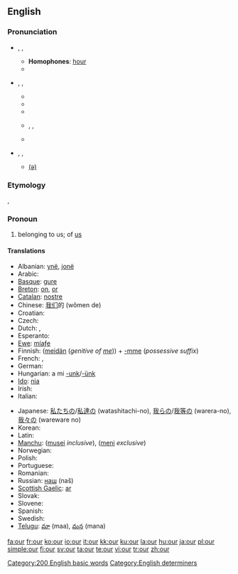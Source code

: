 {{wikipedia}}
==English==

{{rank|do|has|could|63|our|than|some|other}}

===Pronunciation===
*{{a|UK}} {{IPA|/aʊə(r)/}}, {{SAMPA|/<tt>aU@(r)</tt>/}}, {{AHD|ouə(r)}}
**'''Homophones''': [[hour]]
**{{rhymes|aʊə(r)}}
*{{a|US}} {{IPA|/aʊ̯ɹ/}}, {{SAMPA|/<tt>aUr</tt>/}}, {{AHD|our}}
**{{rhymes|aʊə(r)}}
**{{audio|en-us-our.ogg|Audio (US)}}
**{{audio|en-us-our-2.ogg|Audio (US)}}
**{{AHD|ar}}, {{IPA|/ɑː(r)/}}, {{SAMPA|/<tt>A:(r)</tt>/}}
**{{rhymes|ɑː(r)}}
*{{a|Australian}} {{IPA|/æɔ(ə)/}}, {{SAMPA|/<tt>{O(@)</tt>/}}, {{AHD|ou(ə)}}
**{{rhymes|aʊ}}[[Rhymes:English:-aʊə(r)|(ə)]]

===Etymology===
{{ME.}} {{term|oure}}, {{OE.}} {{term|ure}}

===Pronoun===
{{infl|en|determiner|possessive determiner}}

# belonging to us; of [[us]]

====Translations====
{{trans-top|belonging to us}}
* Albanian: [[ynë]], [[jonë]]
* Arabic: {{Arab|[[لنا]]}} {{IPAchar|(lánā)}}
* [[Basque]]: [[gure]]
* [[Breton]]: [[on]], [[or]]
* [[Catalan]]: [[nostre]]
* Chinese: [[我们]]的 (wǒmen de)
* Croatian: {{t+|hr|naš}}
* Czech: {{t+|cs|náš}}
* Dutch: {{t+|nl|ons}}, {{t+|nl|onze}}
* Esperanto: {{t-|eo|nia|xs=Esperanto}}
* [[Ewe]]: [[míaƒe]]
* Finnish: ([[meidän]] (''genitive of [[me]]'')) + [[-mme#Finnish|-mme]] (''possessive suffix'') <!-- The following belongs in the Finnish entry, not here:
*: '''Note: ''' ''In standard Finnish, the possessive suffix is compulsory and the genitive of the personal pronoun optional. In colloquial Finnish, usually only '''meidän''' (or its colloquial or dialectal variants, '''meiän''', '''myön''') is used.'' -->
* French: {{t+|fr|notre}}, {{t+|fr|nos}}
* German: {{t+|de|unser}}
* Hungarian: a mi [[-unk]]/[[-ünk]]
* [[Ido]]: [[nia]]
* Irish: {{t-|ga|ár|xs=Irish}}
* Italian: {{t+|it|nostro|m|s|alt=il nostro}}
{{trans-mid}}
* Japanese: [[私たち]]の/[[私達]]の (watashitachi-no), [[我ら]]の/[[我等]]の (warera-no), [[我々]]の (wareware no)
* Korean: {{t+|ko|우리|alt=우리의|tr=uri-ui|sc=Hang}}
* Latin: {{t+|la|noster|m}}
* [[Manchu]]: ([[musei]] ''inclusive''), ([[meni]] ''exclusive'')
* Norwegian: {{t+|no|vår}}
* Polish: {{t|pl|nasz|m|s}} <!-- The following belongs at [[nasz]], not here: [[nasza]] {{f}}, [[nasze]] {{n}}, [[nasi]] {{m|p}} (people), [[nasze]] {{p}} (all others) -->
* Portuguese: {{t|pt|nosso|m|s}} <!-- The following belongs at [[nosso]], not here: [[nossa]] {{f}}, [[nossos]] {{m|p}}, [[nossas]] {{f|p}} -->
* Romanian: {{t-|ro|nostru|m|s}}
* Russian: [[наш]] (naš)
* [[Scottish Gaelic]]: [[ar#Scottish Gaelic|ar]]
* Slovak: {{t-|sk|náš}}
* Slovene: {{t|sl|naš|m|s}} <!-- The following belongs at [[naš]], not here: [[naša]] {{f}}, [[naše]] {{n}}, [[naši]] {{m|p}}, [[naše]] {{f|p}}, [[naša]] {{n|p}} -->
* Spanish: {{t-|es|nuestro|m|s}}
* Swedish: {{t+|sv|vår|c|s}}
* [[Telugu]]: [[మా]] (maa), [[మన]] (mana)
{{trans-bottom}}

[[Category:200 English basic words]]
[[Category:English determiners]]

[[fa:our]]
[[fr:our]]
[[ko:our]]
[[io:our]]
[[it:our]]
[[kk:our]]
[[ku:our]]
[[la:our]]
[[hu:our]]
[[ja:our]]
[[pl:our]]
[[simple:our]]
[[fi:our]]
[[sv:our]]
[[ta:our]]
[[te:our]]
[[vi:our]]
[[tr:our]]
[[zh:our]]